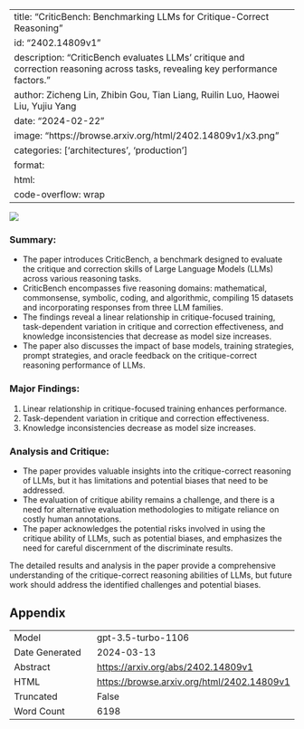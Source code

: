 
---
title: "CriticBench: Benchmarking LLMs for Critique-Correct Reasoning"
id: "2402.14809v1"
description: "CriticBench evaluates LLMs' critique and correction reasoning across tasks, revealing key performance factors."
author: Zicheng Lin, Zhibin Gou, Tian Liang, Ruilin Luo, Haowei Liu, Yujiu Yang
date: "2024-02-22"
image: "https://browse.arxiv.org/html/2402.14809v1/x3.png"
categories: ['architectures', 'production']
format:
  html:
    code-overflow: wrap
---

![](https://browse.arxiv.org/html/2402.14809v1/x3.png)

### Summary:
- The paper introduces CriticBench, a benchmark designed to evaluate the critique and correction skills of Large Language Models (LLMs) across various reasoning tasks.
- CriticBench encompasses five reasoning domains: mathematical, commonsense, symbolic, coding, and algorithmic, compiling 15 datasets and incorporating responses from three LLM families.
- The findings reveal a linear relationship in critique-focused training, task-dependent variation in critique and correction effectiveness, and knowledge inconsistencies that decrease as model size increases.
- The paper also discusses the impact of base models, training strategies, prompt strategies, and oracle feedback on the critique-correct reasoning performance of LLMs.

### Major Findings:
1. Linear relationship in critique-focused training enhances performance.
2. Task-dependent variation in critique and correction effectiveness.
3. Knowledge inconsistencies decrease as model size increases.

### Analysis and Critique:
- The paper provides valuable insights into the critique-correct reasoning of LLMs, but it has limitations and potential biases that need to be addressed.
- The evaluation of critique ability remains a challenge, and there is a need for alternative evaluation methodologies to mitigate reliance on costly human annotations.
- The paper acknowledges the potential risks involved in using the critique ability of LLMs, such as potential biases, and emphasizes the need for careful discernment of the discriminate results.

The detailed results and analysis in the paper provide a comprehensive understanding of the critique-correct reasoning abilities of LLMs, but future work should address the identified challenges and potential biases.

## Appendix

|          |          |
|----------|----------|
| Model     | gpt-3.5-turbo-1106       |
| Date Generated     | 2024-03-13       |
| Abstract | [https://arxiv.org/abs/2402.14809v1](https://arxiv.org/abs/2402.14809v1)        |
| HTML     | [https://browse.arxiv.org/html/2402.14809v1](https://browse.arxiv.org/html/2402.14809v1)       |
| Truncated       | False       |
| Word Count       | 6198       |
